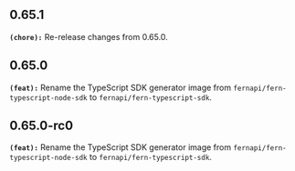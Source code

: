## 0.65.1
**`(chore):`** Re-release changes from 0.65.0.


## 0.65.0
**`(feat):`** Rename the TypeScript SDK generator image from `fernapi/fern-typescript-node-sdk` to `fernapi/fern-typescript-sdk`.


## 0.65.0-rc0
**`(feat):`** Rename the TypeScript SDK generator image from `fernapi/fern-typescript-node-sdk` to `fernapi/fern-typescript-sdk`.


